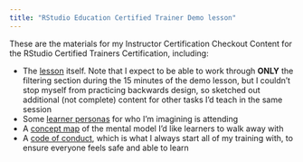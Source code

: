 ```yaml
---
title: "RStudio Education Certified Trainer Demo lesson"
---
```


These are the materials for my Instructor Certification Checkout Content for the RStudio Certified Trainers Certification, including:

- The [lesson](Lesson.html) itself. Note that I expect to be able to work through **ONLY** the filtering section during the 15 minutes of the demo lesson, but I couldn't stop myself from practicing backwards design, so sketched out additional (not complete) content for other tasks I'd teach in the same session
- Some [learner personas](Personas.html) for who I'm imagining is attending
- A [concept map](ConceptMap.html) of the mental model I'd like learners to walk away with
- A [code of conduct](CoC.html), which is what I always start all of my training with, to ensure everyone feels safe and able to learn